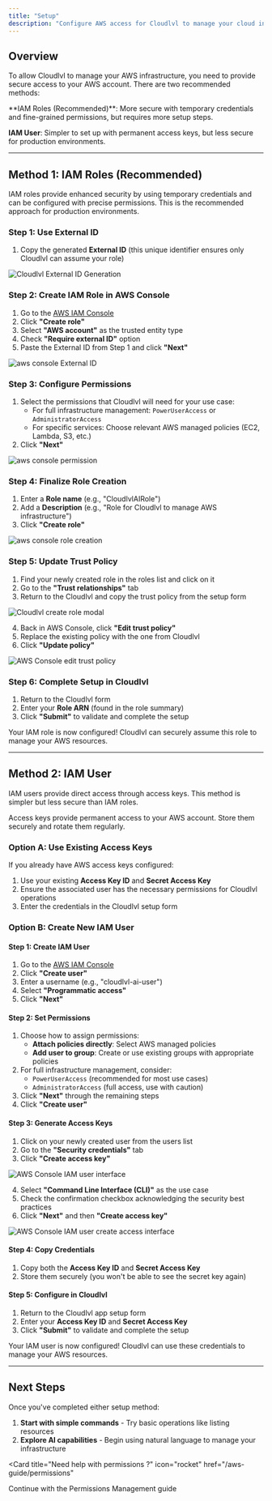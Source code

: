 ```yaml
---
title: "Setup"
description: "Configure AWS access for Cloudlvl to manage your cloud infrastructure"
---
```


## Overview

To allow Cloudlvl to manage your AWS infrastructure, you need to provide secure access to your AWS account. There are two recommended methods:

<Note>
**IAM Roles (Recommended)**: More secure with temporary credentials and fine-grained permissions, but requires more setup steps.

**IAM User**: Simpler to set up with permanent access keys, but less secure for production environments.

</Note>

---

## Method 1: IAM Roles (Recommended)

IAM roles provide enhanced security by using temporary credentials and can be configured with precise permissions. This is the recommended approach for production environments.

### Step 1: Use External ID

1. Copy the generated **External ID** (this unique identifier ensures only Cloudlvl can assume your role)

![Cloudlvl External ID Generation](/images/docs-screen-1.png)

### Step 2: Create IAM Role in AWS Console

1. Go to the [AWS IAM Console](https://console.aws.amazon.com/iam/home#/roles)
2. Click **"Create role"**
3. Select **"AWS account"** as the trusted entity type
4. Check **"Require external ID"** option
5. Paste the External ID from Step 1 and click **"Next"**

![aws console External ID ](/images/docs-screen-2.png)

### Step 3: Configure Permissions

1. Select the permissions that Cloudlvl will need for your use case:
   - For full infrastructure management: `PowerUserAccess` or `AdministratorAccess`
   - For specific services: Choose relevant AWS managed policies (EC2, Lambda, S3, etc.)
2. Click **"Next"**

![aws console permission ](/images/docs-screen-3.png)

### Step 4: Finalize Role Creation

1. Enter a **Role name** (e.g., "CloudlvlAIRole")
2. Add a **Description** (e.g., "Role for Cloudlvl to manage AWS infrastructure")
3. Click **"Create role"**

![aws console role creation ](/images/docs-screen-4.png)

### Step 5: Update Trust Policy

1. Find your newly created role in the roles list and click on it
2. Go to the **"Trust relationships"** tab
3. Return to the Cloudlvl and copy the trust policy from the setup form

![Cloudlvl create role modal](/images/docs-screen-5.png)

4. Back in AWS Console, click **"Edit trust policy"**
5. Replace the existing policy with the one from Cloudlvl
6. Click **"Update policy"**

![AWS Console edit trust policy](/images/docs-screen-6.png)

### Step 6: Complete Setup in Cloudlvl

1. Return to the Cloudlvl form
2. Enter your **Role ARN** (found in the role summary)
3. Click **"Submit"** to validate and complete the setup

<Tip>
  Your IAM role is now configured! Cloudlvl can securely assume this role to
  manage your AWS resources.
</Tip>

---

## Method 2: IAM User

IAM users provide direct access through access keys. This method is simpler but less secure than IAM roles.

<Warning>
  Access keys provide permanent access to your AWS account. Store them securely
  and rotate them regularly.
</Warning>

### Option A: Use Existing Access Keys

If you already have AWS access keys configured:

1. Use your existing **Access Key ID** and **Secret Access Key**
2. Ensure the associated user has the necessary permissions for Cloudlvl operations
3. Enter the credentials in the Cloudlvl setup form

### Option B: Create New IAM User

#### Step 1: Create IAM User

1. Go to the [AWS IAM Console](https://console.aws.amazon.com/iam/home#/users)
2. Click **"Create user"**
3. Enter a username (e.g., "cloudlvl-ai-user")
4. Select **"Programmatic access"**
5. Click **"Next"**

#### Step 2: Set Permissions

1. Choose how to assign permissions:
   - **Attach policies directly**: Select AWS managed policies
   - **Add user to group**: Create or use existing groups with appropriate policies
2. For full infrastructure management, consider:
   - `PowerUserAccess` (recommended for most use cases)
   - `AdministratorAccess` (full access, use with caution)
3. Click **"Next"** through the remaining steps
4. Click **"Create user"**

#### Step 3: Generate Access Keys

1. Click on your newly created user from the users list
2. Go to the **"Security credentials"** tab
3. Click **"Create access key"**

![AWS Console IAM user interface](/images/docs-screen-7.png)

4. Select **"Command Line Interface (CLI)"** as the use case
5. Check the confirmation checkbox acknowledging the security best practices
6. Click **"Next"** and then **"Create access key"**

![AWS Console IAM user create access interface](/images/docs-screen-8.png)

#### Step 4: Copy Credentials

1. Copy both the **Access Key ID** and **Secret Access Key**
2. Store them securely (you won't be able to see the secret key again)

#### Step 5: Configure in Cloudlvl

1. Return to the Cloudlvl app setup form
2. Enter your **Access Key ID** and **Secret Access Key**
3. Click **"Submit"** to validate and complete the setup

<Tip>
  Your IAM user is now configured! Cloudlvl can use these credentials to manage
  your AWS resources.
</Tip>

---

## Next Steps

Once you've completed either setup method:

1. **Start with simple commands** - Try basic operations like listing resources
2. **Explore AI capabilities** - Begin using natural language to manage your infrastructure

<Card
  title="Need help with permissions ?"
  icon="rocket"
  href="/aws-guide/permissions"
>
  Continue with the Permissions Management guide
</Card>
